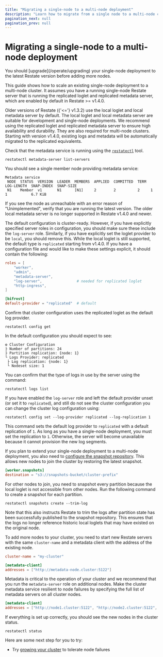 ```yaml
---
title: "Migrating a single-node to a multi-node deployment"
description: "Learn how to migrate from a single node to a multi-node cluster using the replicated loglet and replicated metadata server."
pagination_next: null
pagination_prev: null
---
```



# Migrating a single-node to a multi-node deployment

<Admonition type="warning">
    You should [upgrade](/operate/upgrading) your single-node deployment to the latest Restate version before adding more nodes.
</Admonition>

This guide shows how to scale an existing single-node deployment to a multi-node cluster. It assumes you have a running single-node Restate server that is running the replicated loglet and replicated metadata server, which are enabled by default in Restate >= v1.4.0.

Older versions of Restate ({'<='} v1.3.2) use the local loglet and local metadata server by default. The local loglet and local metadata server are suitable for development and single-node deployments. We recommend using the replicated loglet and replicated metadata server to ensure high availability and durability. They are also required for multi-node clusters. Starting with version v1.4.0, existing logs and metadata will be automatically migrated to the replicated equivalents.

<Step stepLabel="1" title="Verify that node is running the replicated metadata server">

Check that the metadata service is running using the [`restatectl`](/operate/clusters#controlling-clusters-with-restatectl) tool.

```shell
restatectl metadata-server list-servers
```

You should see a single member node providing metadata service:

```
Metadata service
 NODE  STATUS  VERSION  LEADER  MEMBERS  APPLIED  COMMITTED  TERM  LOG-LENGTH  SNAP-INDEX  SNAP-SIZE
 N1    Member  v1       N1      [N1]     2        2          2     1           1           6.7 KiB
```

If you see the node as unreachable with an error reason of "Unimplemented", verify that you are running the latest version. The older local metadata server is no longer supported in Restate v1.4.0 and newer.

</Step>

<Step stepLabel="2" title="Verify that node is running the replicated loglet">

The default configuration is cluster-ready. However, if you have explicitly specified server roles in configuration, you should make sure these include the `log-server` role. Similarly, if you have explicitly set the loglet provider to be `local`, you should remove this. While the local loglet is still supported, the default type is `replicated` starting from v1.4.0. If you have a configuration file and would like to make these settings explicit, it should contain the following:

```toml restate.toml
roles = [
    "worker",
    "admin",
    "metadata-server",
    "log-server",                # needed for replicated loglet
    "http-ingress",
]

[bifrost]
default-provider = "replicated"  # default
```

Confirm that cluster configuration uses the replicated loglet as the default log provider.

```shell
restatectl config get
```

In the default configuration you should expect to see:

```
⚙️ Cluster Configuration
├ Number of partitions: 24
├ Partition replication: {node: 1}
└ Logs Provider: replicated
 ├ Log replication: {node: 1}
 └ Nodeset size: 1
```

You can confirm that the type of logs in use by the server using the command:

```shell
restatectl logs list
```

If you have enabled the `log-server` role and left the default provider unset (or set it to `replicated`), and still do not see the cluster configuration you can change the cluster log configuration using:

```shell
restatectl config set --log-provider replicated --log-replication 1
```

This command sets the default log provider to `replicated` with a default replication of `1`.
As long as you have a single-node deployment, you must set the replication to `1`.
Otherwise, the server will become unavailable because it cannot provision the new log segments.

</Step>

<Step stepLabel="3" title="Configure snapshot repository">

If you plan to extend your single-node deployment to a multi-node deployment, you also need to [configure the snapshot repository](/operate/snapshots).
This allows new nodes to join the cluster by restoring the latest snapshot.

```toml restate.toml
[worker.snapshots]
destination = "s3://snapshots-bucket/cluster-prefix"
```

</Step>

<Step stepLabel="4" title="Create snapshots to allow other nodes to join">

For other nodes to join, you need to snapshot every partition because the local loglet is not accessible from other nodes.
Run the following command to create a snapshot for each partition.

```shell
restatectl snapshots create --trim-log
```

Note that this also instructs Restate to trim the logs after partition state has been successfully published to the snapshot repository. This ensures that the logs no longer reference historic local loglets that may have existed on the original node.

</Step>

<Step stepLabel="5" title="Turn a single-node into a multi-node deployment">

To add more nodes to your cluster, you need to start new Restate servers with the same `cluster-name` and a metadata client with the address of the existing node.

```toml restate.toml
cluster-name = "my-cluster"

[metadata-client]
addresses = ["http://metadata-node.cluster:5122"]
```

Metadata is critical to the operation of your cluster and we recommend that you run the `metadata-server` role on additional nodes. Make the cluster metadata service resilient to node failures by specifying the full list of metadata servers on all cluster nodes.

```toml restate.toml
[metadata-client]
addresses = ["http://node1.cluster:5122", "http://node2.cluster:5122", "http://node3.cluster:5122"]
```

</Step>

<Step stepLabel="6" title="Verify that your cluster consists of multiple nodes">

If everything is set up correctly, you should see the new nodes in the cluster status.

```shell
restatectl status
```

</Step>

<Step end={true} stepLabel="🎉" title="Congratulations, you migrated your single-node deployment to a multi-node deployment!"/>


Here are some next step for you to try:

- Try [growing your cluster](/operate/clusters#growing-the-cluster) to tolerate node failures
